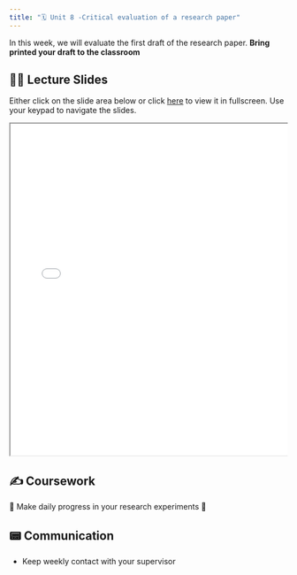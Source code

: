 ```yaml
---
title: "🗓️ Unit 8 -Critical evaluation of a research paper"
---
```


In this week, we will evaluate the first draft of the research paper. **Bring printed your draft to the classroom**

## 👨‍🏫 Lecture Slides 

Either click on the slide area below or click [here](slides.qmd) to view it in fullscreen.
Use your keypad to navigate the slides.

<div class="container" style="position: relative;overflow: hidden;width: 100%;min-height:600px;">
<iframe src="slides.html" style="position=absolute;top: 0;left: 0;bottom: 0;right: 0;width: 100%;min-height:600px;"></iframe>
</div>

## ✍️ Coursework

🚧 Make daily progress in your research experiments   🚧


## 📟 Communication

- Keep weekly contact with your supervisor  